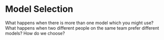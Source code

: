 # Model Selection {-}

What happens when there is more than one model which you might use? What happens when two different people on the same team prefer different models? How do we choose?

<!-- Maybe this is discussion of overfitting, et cetera. Leave-one-out cross validation is one answer. -->
